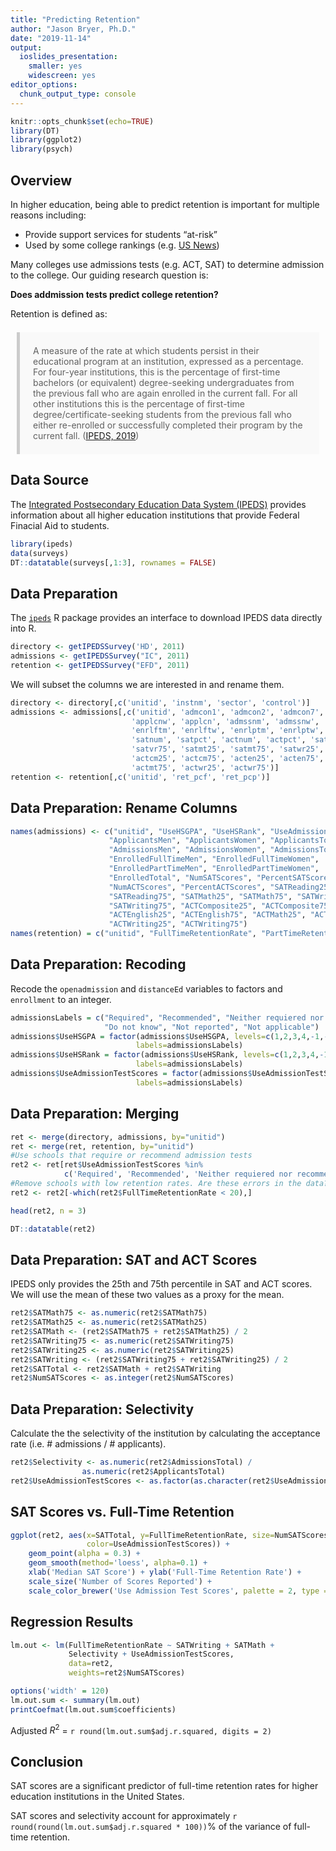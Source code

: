 ```yaml
---
title: "Predicting Retention"
author: "Jason Bryer, Ph.D."
date: "2019-11-14"
output:
  ioslides_presentation: 
    smaller: yes
    widescreen: yes
editor_options: 
  chunk_output_type: console
---
```


<style>
blockquote {
  background: #f9f9f9;
  border-left: 5px solid #ccc;
  margin: 1.5em 10px;
  padding: 0.5em 1.5em;
}
</style>

```r
knitr::opts_chunk$set(echo=TRUE)
library(DT)
library(ggplot2)
library(psych)
```

## Overview

In higher education, being able to predict retention is important for multiple reasons including:

* Provide support services for students "at-risk"
* Used by some college rankings (e.g. [US News](https://www.usnews.com/best-colleges))

Many colleges use admissions tests (e.g. ACT, SAT) to determine admission to the college. Our guiding research question is:

**Does addmission tests predict college retention?**

Retention is defined as:

> A measure of the rate at which students persist in their educational program at an institution, expressed as a percentage. For four-year institutions, this is the percentage of first-time bachelors (or equivalent) degree-seeking undergraduates from the previous fall who are again enrolled in the current fall. For all other institutions this is the percentage of first-time degree/certificate-seeking students from the previous fall who either re-enrolled or successfully completed their program by the current fall. ([IPEDS, 2019](https://surveys.nces.ed.gov/ipeds/VisInstructions.aspx?survey=6&id=30074&show=all))

## Data Source

The [Integrated Postsecondary Education Data System (IPEDS)](https://nces.ed.gov/ipeds/) provides information about all higher education institutions that provide Federal Finacial Aid to students. 

```r
library(ipeds)
data(surveys)
DT::datatable(surveys[,1:3], rownames = FALSE)
```

## Data Preparation

The [`ipeds`](https://github.com/jbryer/ipeds) R package provides an interface to download IPEDS data directly into R.

```r
directory <- getIPEDSSurvey('HD', 2011)
admissions <- getIPEDSSurvey("IC", 2011)
retention <- getIPEDSSurvey("EFD", 2011)
```

We will subset the columns we are interested in and rename them.

```r
directory <- directory[,c('unitid', 'instnm', 'sector', 'control')]
admissions <- admissions[,c('unitid', 'admcon1', 'admcon2', 'admcon7', 'applcnm', 
						   'applcnw', 'applcn', 'admssnm', 'admssnw', 'admssn', 
						   'enrlftm', 'enrlftw', 'enrlptm', 'enrlptw', 'enrlt', 
						   'satnum', 'satpct', 'actnum', 'actpct', 'satvr25', 
						   'satvr75', 'satmt25', 'satmt75', 'satwr25', 'satwr75', 
						   'actcm25', 'actcm75', 'acten25', 'acten75', 'actmt25', 
						   'actmt75', 'actwr25', 'actwr75')]
retention <- retention[,c('unitid', 'ret_pcf', 'ret_pcp')]
```

## Data Preparation: Rename Columns

```r
names(admissions) <- c("unitid", "UseHSGPA", "UseHSRank", "UseAdmissionTestScores", 
					  "ApplicantsMen", "ApplicantsWomen", "ApplicantsTotal", 
					  "AdmissionsMen", "AdmissionsWomen", "AdmissionsTotal", 
					  "EnrolledFullTimeMen", "EnrolledFullTimeWomen", 
					  "EnrolledPartTimeMen", "EnrolledPartTimeWomen", 
					  "EnrolledTotal", "NumSATScores", "PercentSATScores", 
					  "NumACTScores", "PercentACTScores", "SATReading25", 
					  "SATReading75", "SATMath25", "SATMath75", "SATWriting25", 
					  "SATWriting75", "ACTComposite25", "ACTComposite75", 
					  "ACTEnglish25", "ACTEnglish75", "ACTMath25", "ACTMath75", 
					  "ACTWriting25", "ACTWriting75")
names(retention) = c("unitid", "FullTimeRetentionRate", "PartTimeRetentionRate")

```

## Data Preparation: Recoding

Recode the `openadmission` and `distanceEd` variables to factors and `enrollment` to an integer.

```r
admissionsLabels = c("Required", "Recommended", "Neither requiered nor recommended", 
					 "Do not know", "Not reported", "Not applicable")
admissions$UseHSGPA = factor(admissions$UseHSGPA, levels=c(1,2,3,4,-1,-2), 
							labels=admissionsLabels)
admissions$UseHSRank = factor(admissions$UseHSRank, levels=c(1,2,3,4,-1,-2), 
							labels=admissionsLabels)
admissions$UseAdmissionTestScores = factor(admissions$UseAdmissionTestScores, levels=c(1,2,3,4,-1,-2), 
							labels=admissionsLabels)
```


## Data Preparation: Merging

```r
ret <- merge(directory, admissions, by="unitid")
ret <- merge(ret, retention, by="unitid")
#Use schools that require or recommend admission tests
ret2 <- ret[ret$UseAdmissionTestScores %in% 
		   	c('Required', 'Recommended', 'Neither requiered nor recommended'),] 
#Remove schools with low retention rates. Are these errors in the data?
ret2 <- ret2[-which(ret2$FullTimeRetentionRate < 20),] 
```

```r
head(ret2, n = 3)
```

```r
DT::datatable(ret2)
```

## Data Preparation: SAT and ACT Scores

IPEDS only provides the 25th and 75th percentile in SAT and ACT scores. We will use the mean of these two values as a proxy for the mean.

```r
ret2$SATMath75 <- as.numeric(ret2$SATMath75)
ret2$SATMath25 <- as.numeric(ret2$SATMath25)
ret2$SATMath <- (ret2$SATMath75 + ret2$SATMath25) / 2
ret2$SATWriting75 <- as.numeric(ret2$SATWriting75)
ret2$SATWriting25 <- as.numeric(ret2$SATWriting25)
ret2$SATWriting <- (ret2$SATWriting75 + ret2$SATWriting25) / 2
ret2$SATTotal <- ret2$SATMath + ret2$SATWriting
ret2$NumSATScores <- as.integer(ret2$NumSATScores)
```

## Data Preparation: Selectivity

Calculate the the selectivity of the institution by calculating the acceptance rate (i.e. # admissions / # applicants).

```r
ret2$Selectivity <- as.numeric(ret2$AdmissionsTotal) / 
				as.numeric(ret2$ApplicantsTotal)
ret2$UseAdmissionTestScores <- as.factor(as.character(ret2$UseAdmissionTestScores))
```

## SAT Scores vs. Full-Time Retention

```r
ggplot(ret2, aes(x=SATTotal, y=FullTimeRetentionRate, size=NumSATScores, 
				 color=UseAdmissionTestScores)) + 
	geom_point(alpha = 0.3) + 
	geom_smooth(method='loess', alpha=0.1) +
	xlab('Median SAT Score') + ylab('Full-Time Retention Rate') +
	scale_size('Number of Scores Reported') +
	scale_color_brewer('Use Admission Test Scores', palette = 2, type = 'qual')
```

## Regression Results

```r
lm.out <- lm(FullTimeRetentionRate ~ SATWriting + SATMath + 
			 Selectivity + UseAdmissionTestScores, 
			 data=ret2, 
			 weights=ret2$NumSATScores)

```

```r
options('width' = 120)
lm.out.sum <- summary(lm.out)
printCoefmat(lm.out.sum$coefficients)
```

Adjusted $R^2$ = `r round(lm.out.sum$adj.r.squared, digits = 2)`

## Conclusion

SAT scores are a significant predictor of full-time retention rates for higher education institutions in the United States.

SAT scores and selectivity account for approximately `r round(round(lm.out.sum$adj.r.squared * 100))`% of the variance of full-time retention.
